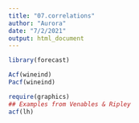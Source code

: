```yaml
---
title: "07.correlations"
author: "Aurora"
date: "7/2/2021"
output: html_document
---
```



```r
library(forecast)
```


```r
Acf(wineind)
Pacf(wineind)
```

```r
require(graphics)
## Examples from Venables & Ripley
acf(lh)
```

